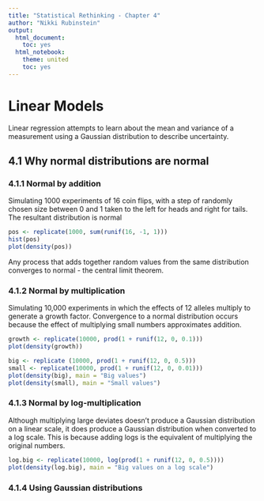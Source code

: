 ```yaml
---
title: "Statistical Rethinking - Chapter 4"
author: "Nikki Rubinstein"
output:
  html_document: 
    toc: yes
  html_notebook: 
    theme: united
    toc: yes
---
```


# Linear Models

Linear regression attempts to learn about the mean and variance of a measurement using a Gaussian distribution to describe uncertainty.

## 4.1 Why normal distributions are normal

### 4.1.1 Normal by addition

Simulating 1000 experiments of 16 coin flips, with a step of randomly chosen size between 0 and 1 taken to the left for heads and right for tails. The resultant distribution is normal

```r
pos <- replicate(1000, sum(runif(16, -1, 1)))
hist(pos)
plot(density(pos))
```

Any process that adds together random values from the same distribution converges to normal - the central limit theorem.

### 4.1.2 Normal by multiplication

Simulating 10,000 experiments in which the effects of 12 alleles multiply to generate a growth factor. Convergence to a normal distribution occurs because the effect of multiplying small numbers approximates addition.

```r
growth <- replicate(10000, prod(1 + runif(12, 0, 0.1)))
plot(density(growth))
```
 

```r
big <- replicate (10000, prod(1 + runif(12, 0, 0.5)))
small <- replicate(10000, prod(1 + runif(12, 0, 0.01)))
plot(density(big), main = "Big values")
plot(density(small), main = "Small values")
```

### 4.1.3 Normal by log-multiplication

Although multiplying large deviates doesn't produce a Gaussian distribution on a linear scale, it does produce a Gaussian distribution when converted to a log scale. This is because adding logs is the equivalent of multiplying the original numbers.

```r
log.big <- replicate(10000, log(prod(1 + runif(12, 0, 0.5))))
plot(density(log.big), main = "Big values on a log scale")
```


### 4.1.4 Using Gaussian distributions